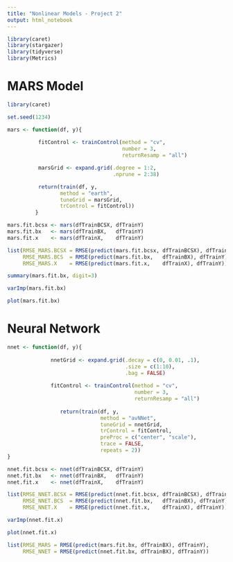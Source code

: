 ```yaml
---
title: "Nonlinear Models - Project 2"
output: html_notebook
---
```


```r
library(caret)
library(stargazer)
library(tidyverse)
library(Metrics)
```

# MARS Model

```r
library(caret)

set.seed(1234)

mars <- function(df, y){
           
          fitControl <- trainControl(method = "cv", 
                                     number = 3, 
                                     returnResamp = "all")

          marsGrid <- expand.grid(.degree = 1:2, 
                                  .nprune = 2:38)

          return(train(df, y, 
                 method = "earth", 
                 tuneGrid = marsGrid, 
                 trControl = fitControl))
         }

mars.fit.bcsx <- mars(dfTrainBCSX, dfTrainY)
mars.fit.bx   <- mars(dfTrainBX,   dfTrainY)
mars.fit.x    <- mars(dfTrainX,    dfTrainY)
```

```r
list(RMSE_MARS.BCSX = RMSE(predict(mars.fit.bcsx, dfTrainBCSX), dfTrainY),
     RMSE_MARS.BCS  = RMSE(predict(mars.fit.bx,   dfTrainBX), dfTrainY),
     RMSE_MARS.X    = RMSE(predict(mars.fit.x,    dfTrainX), dfTrainY))
```

```r
summary(mars.fit.bx, digit=3)
```

```r
varImp(mars.fit.bx)
```

```r
plot(mars.fit.bx)
```

# Neural Network

```r
nnet <- function(df, y){
  
              nnetGrid <- expand.grid(.decay = c(0, 0.01, .1),
                                      .size = c(1:10),
                                      .bag = FALSE)
              
              fitControl <- trainControl(method = "cv", 
                                         number = 3, 
                                         returnResamp = "all")
    
                 return(train(df, y, 
                              method = "avNNet", 
                              tuneGrid = nnetGrid,
                              trControl = fitControl,
                              preProc = c("center", "scale"),
                              trace = FALSE,
                              repeats = 2))
}

nnet.fit.bcsx <- nnet(dfTrainBCSX, dfTrainY)
nnet.fit.bx   <- nnet(dfTrainBX,   dfTrainY)
nnet.fit.x    <- nnet(dfTrainX,    dfTrainY)
```

```r
list(RMSE_NNET.BCSX = RMSE(predict(nnet.fit.bcsx, dfTrainBCSX), dfTrainY),
     RMSE_NNET.BCS  = RMSE(predict(nnet.fit.bx,   dfTrainBX), dfTrainY),
     RMSE_NNET.X    = RMSE(predict(nnet.fit.x,    dfTrainX), dfTrainY))
```

```r
varImp(nnet.fit.x)
```


```r
plot(nnet.fit.x)
```

```r
list(RMSE_MARS = RMSE(predict(mars.fit.bx, dfTrainBX), dfTrainY),
     RMSE_NNET = RMSE(predict(nnet.fit.bx, dfTrainBX), dfTrainY))
```

